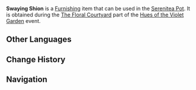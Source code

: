 {{Furnishing Infobox
|id             = 373835
|image          = Item Swaying Shion.png
|category       = Floral Scene
|rarity         = 3
|description    = A floral scene formed by the branches of the aster-colored Sakura Trees. They sway elegantly, adding a touch of liveliness to the floral courtyard.
|event          = Hues of the Violet Garden
|source1        = [[Hues of the Violet Garden/The Floral Courtyard|The Floral Courtyard]] event
}}
'''Swaying Shion''' is a [[Furnishing]] item that can be used in the [[Serenitea Pot]]. It is obtained during the [[Hues of the Violet Garden/The Floral Courtyard|The Floral Courtyard]] part of the [[Hues of the Violet Garden]] event.

==Other Languages==
{{Other Languages
|default_hidden = 1
|en      = Swaying Shion
|zhs     = 紫苑遥曳
|zhs_rm  = Zǐzuàn Yáoyè
|zht     = 紫苑遙曳
|zht_rm  = Zǐzuàn Yáoyè
|ja      = 紫苑揺曳
|ja_rm   = Shion You'ei{{Assumed}}
|ko      = 하늘거리는 자원
|ko_rm   = Haneulgeorineun Jawon
|es      = Zarandeo púrpura
|fr      = Oscillation magenta
|ru      = Пурпурный сад
|th      = สีม่วงที่ไหวเอน
|th_rm   = 
|vi      = Tử Uyển Đung Đưa
|de      = Lila Brise
|id      = Lambaian Bunga Ungu
|pt      = Púrpura Balançante
}}

==Change History==
{{Change History|2.6}}

==Navigation==
{{Furnishing Navbox/Subsystems|curio}}
